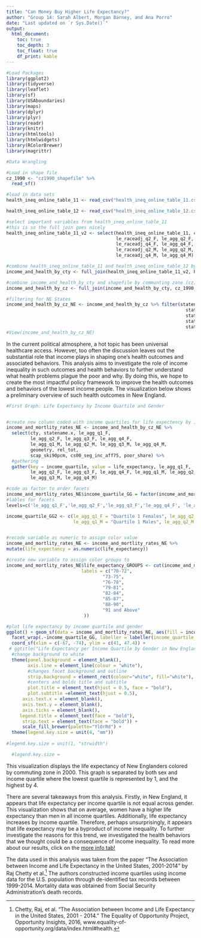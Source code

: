 ```yaml
---
title: "Can Money Buy Higher Life Expectancy?"
author: "Group 14: Sarah Albert, Morgan Barney, and Ana Porro"
date: "Last updated on `r Sys.Date()`"
output:
  html_document:
    toc: true
    toc_depth: 3
    toc_float: true
    df_print: kable
---
```


<!--
Comments in HTML are like this! 
-->

```r
#Load Packages
library(ggplot2)
library(tidyverse)
library(leaflet)
library(sf)
library(USAboundaries)
library(maps)
library(dplyr)
library(plyr)
library(readr)
library(knitr)
library(htmltools)
library(htmlwidgets)
library(RColorBrewer)
library(magrittr)
```

```r
#Data Wrangling

#Load in shape file
cz_1990 <- "cz1990_shapefile" %>%
  read_sf()

#load in data sets
health_ineq_online_table_11 <- read_csv("health_ineq_online_table_11.csv")

health_ineq_online_table_12 <- read_csv("health_ineq_online_table_12.csv")

#select important variables from health_ineq_online_table_11
#this is so the full join goes nicely
health_ineq_online_table_11_v2 <- select(health_ineq_online_table_11, cty, statename, le_raceadj_q1_F, le_agg_q1_F, 
                                         le_raceadj_q2_F, le_agg_q2_F, le_raceadj_q3_F, le_agg_q3_F, 
                                         le_raceadj_q4_F, le_agg_q4_F, le_raceadj_q1_M, le_agg_q1_M, 
                                         le_raceadj_q2_M, le_agg_q2_M, le_raceadj_q3_M, le_agg_q3_M, 
                                         le_raceadj_q4_M, le_agg_q4_M)

#combine health_ineq_online_table_11 and health_ineq_online_table_12 by county (cty) and view
income_and_health_by_cty <- full_join(health_ineq_online_table_11_v2, health_ineq_online_table_12, by = "cty")

#combine income_and_health_by_cty and shapefile by communting zone (cz)
income_and_health_by_cz <- full_join(income_and_health_by_cty, cz_1990, by = "cz")

#filtering for NE States
income_and_health_by_cz_NE <- income_and_health_by_cz %>% filter(statename.x == "Massachusetts" | 
                                                                   statename.x == "Maine" |
                                                                   statename.x == "New Hampshire" |
                                                                   statename.x == "Vermont" |
                                                                   statename.x == "Rhode Island")
#View(income_and_health_by_cz_NE)
```


In the current political atmosphere, a hot topic has been universal healthcare access.  However, too often the discussion leaves out the substantial role that income plays in shaping one's health outcomes and associated behaviors.  This analysis aims to investigate the role of income inequality in such outcomes and health behaviors to further understand what health problems plague the poor and why. By doing this, we hope to create the most impactful policy framework to improve the health outcomes and  behaviors of the lowest income people.  The visualization below shows a preliminary overview of such health outcomes in New England. 

```r
#First Graph: Life Expectancy by Income Quartile and Gender


#create new column coded with income quartiles for life expectency by income quartile
income_and_mortlity_rates_NE <- income_and_health_by_cz_NE %>% 
  select(cty, statename.x, le_agg_q1_F, 
         le_agg_q2_F, le_agg_q3_F, le_agg_q4_F, 
         le_agg_q1_M, le_agg_q2_M, le_agg_q3_M, le_agg_q4_M,
         geometry, rel_tot, 
         scap_ski90pcm, cs00_seg_inc_aff75, poor_share) %>%
  #gathering
  gather(key = income_quartile, value = life_expectancy, le_agg_q1_F,
         le_agg_q2_F, le_agg_q3_F, le_agg_q4_F, le_agg_q1_M, le_agg_q2_M,
         le_agg_q3_M, le_agg_q4_M) 

#code as factor to order facets
income_and_mortlity_rates_NE$income_quartile_GG = factor(income_and_mortlity_rates_NE$income_quartile, levels=c('le_agg_q1_F','le_agg_q2_F','le_agg_q3_F','le_agg_q4_F', 'le_agg_q1_M', 'le_agg_q2_M','le_agg_q3_M', 'le_agg_q4_M'))
#lables for facets
levels=c('le_agg_q1_F','le_agg_q2_F','le_agg_q3_F','le_agg_q4_F', 'le_agg_q1_M', 'le_agg_q2_M','le_agg_q3_M', 'le_agg_q4_M')

income_quartile_GG2 <- c(le_agg_q1_F = "Quartile 1 Females", le_agg_q2_F = "Quartile 2 Females", le_agg_q3_F = "Quartile 3 Females", le_agg_q4_F = "Quartile 4 Females", 
                         le_agg_q1_M = "Quartile 1 Males", le_agg_q2_M = "Quartile 2 Males", le_agg_q3_M = "Quartile 3 Males", le_agg_q4_M = "Quartile 4 Males")


#recode variable as numeric to assign color value
income_and_mortlity_rates_NE <- income_and_mortlity_rates_NE %>%
mutate(life_expectancy = as.numeric(life_expectancy))

#create new variable to assign color groups to
income_and_mortlity_rates_NE$life_expectancy_GROUPS <- cut(income_and_mortlity_rates_NE$life_expectancy, breaks = c( 70,73, 76, 79, 82, 85, 88, 91, Inf),
                            labels = c("70-72",
                                    "73-75",
                                    "76-78",
                                    "79-81",
                                    "82-84",
                                    "85-87",
                                    "88-90",
                                    "91 and Above"
                             ))

#plot life expectancy by income quartile and gender
ggplot() + geom_sf(data = income_and_mortlity_rates_NE, aes(fill = income_and_mortlity_rates_NE$life_expectancy_GROUPS)) + 
  facet_wrap(.~income_quartile_GG, labeller = labeller(income_quartile_GG=income_quartile_GG2), nrow = 2) + labs(title= "Life Expectancy per Income Quartile by Gender in New England", subtitle = "What role do income and gender play in life expectancy in the Northeast?", fill="Life\nExpectancy") + 
  coord_sf(xlim = c(-67, -74), ylim = c(41, 47.4)) +
 # ggtitle("Life Expectancy per Income Quartile by Gender in New England", subtitle = "What role do income and gender play in life expectancy in the Northeast?")+
  #change background to white
  theme(panel.background = element_blank(),
        axis.line = element_line(colour = "white"),
        #changes facet background and outline
        strip.background = element_rect(colour="white", fill="white"),
        #centers and bolds title and subtitle
        plot.title = element_text(hjust = 0.5, face = "bold"),
        plot.subtitle =element_text(hjust = 0.5),
      axis.text.x = element_blank(),
      axis.text.y = element_blank(),
      axis.ticks = element_blank(),
     legend.title = element_text(face = "bold"),
      strip.text = element_text(face = "bold")) +
      scale_fill_brewer(palette="YlOrRd") + 
  theme(legend.key.size = unit(4, "mm"))
     
#legend.key.size = unit(1, "strwidth") 

  #legend.key.size = 
```



This visualization displays the life expectancy of New Englanders colored by commuting zone in 2000. This graph is separated by both sex and income quartile where the lowest quartile is represented by 1, and the highest by 4. 

There are several takeaways from this analysis. Firstly, in New England, it appears that life expectancy per income quartile is not equal across gender. This visualization shows that on average, women have a higher life expectancy than men in all income quartiles. Additionally, life expectancy increases by income quartile.  Therefore, perhaps unsurprisingly, it appears that life expectancy may be a byproduct of income inequality. To further investigate the reasons for this trend, we investigated the health behaviors that we thought could be a consequence of income inequality. To read more about our results, click on the [more info tab!](https://aporro95.github.io/webpage/more_info.html) 
	 
The data used in this analysis was taken from the paper “The Association between Income and Life Expectancy in the United States, 2001-2014” by Raj Chetty et al.^[Chetty, Raj, et al. “The Association between Income and Life Expectancy in the United States, 2001 - 2014.” The Equality of Opportunity Project, Opportunity Insights, 2016, www.equality-of-opportunity.org/data/index.html#health.]  The authors constructed income quartiles using income data for the U.S. population through de-identified tax records between 1999-2014. Mortality data was obtained from Social Security Administration's death records.


